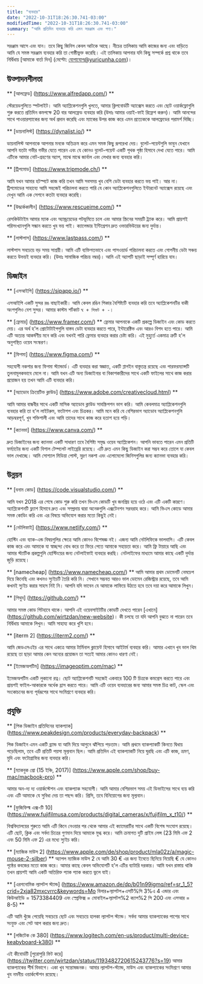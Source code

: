 ```yaml
---
title: "ব্যবহার"
date: "2022-10-31T18:26:30.741-03:00"
modifiedTime: "2022-10-31T18:26:30.741-03:00"
summary: "আমি প্রতিদিন ব্যবহার করি এমন সরঞ্জাম এবং পণ্য।"
---
```


সরঞ্জাম আসে এবং যান। তবে কিছু জিনিস কেবল আটকে আছে। নীচের তালিকায় আমি কাজের জন্য এবং বাড়িতে আমি যে সমস্ত সরঞ্জাম ব্যবহার করি তা গোষ্ঠীভুক্ত করেছি। এই তালিকায় আপনার যদি কিছু সম্পর্কে প্রশ্ন থাকে তবে নির্দ্বিধায় [আমাকে বার্তা দিন] (মেল্টো: যোগাযোগ@yuricunha.com)।

## উত্পাদনশীলতা

** [আলফ্রেড] (https://www.alfredapp.com/) **

স্টেরয়েডগুলিতে স্পটলাইট। আমি অ্যাপ্লিকেশনগুলি খুলতে, আমার ক্লিপবোর্ডটি অ্যাক্সেস করতে এবং ছোট ওয়ার্কফ্লোগুলি শুরু করতে প্রতিদিন কমপক্ষে 20 বার আলফ্রেড ব্যবহার করি (উদাঃ আমার ওয়াই-ফাই রিফ্রেশ করুন)। আমি আনন্দের সাথে পাওয়ারপ্যাকের জন্য অর্থ প্রদান করেছি এবং ম্যাকের উপর কাজ করে এমন প্রত্যেককে আলফ্রেডের পরামর্শ দিচ্ছি।

** [ডায়নালিস্ট] (https://dynalist.io/) **

ডায়নালিস্ট আপনাকে আপনার মনকে অতিক্রম করে এমন সমস্ত কিছু রূপরেখা দেয়। বুলেট-পয়েন্টগুলি ভাবুন যেখানে আপনি যতটা গভীর গভীর যেতে পারেন এবং যে কোনও বুলেট-পয়েন্ট একটি পৃথক পৃষ্ঠা হিসাবে দেখা যেতে পারে। আমি এটিকে আমার নোট-গ্রহণের অ্যাপ, মাঝে মাঝে জার্নাল এবং লেখার জন্য ব্যবহার করি।

** [ট্রিপমোড] (https://www.tripmode.ch/) **

আমি যখন আমার হটস্পটে কাজ করি তখন আমি সবসময় খুব বেশি ডেটা ব্যবহার করতে ভয় পাই। আর না। ট্রিপমোডের সাহায্যে আমি সহজেই পরিচালনা করতে পারি যে কোন অ্যাপ্লিকেশনগুলিতে ইন্টারনেট অ্যাক্সেস রয়েছে এবং দেখুন আমি এক সেশনে কতটা ব্যবহার করেছি।

** [উদ্ধার্ককালীন] (https://www.rescueime.com/) **

রেসকিউটাইম আমার ম্যাক এবং অ্যান্ড্রয়েডের পটভূমিতে চলে এবং আমার স্ক্রিনের সময়টি ট্র্যাক করে। আমি প্রায়শই পরিসংখ্যানগুলি সন্ধান করতে খুব ভয় পাই। ক্যালেন্ডার ইন্টিগ্রেশন দ্রুত ওভারভিউয়ের জন্য দুর্দান্ত।

** [লাস্টপাস] (https://www.lastpass.com/) **

লাস্টপাস সবচেয়ে বড় সময় সাশ্রয়ী। আমি এটি ব্যক্তিগতভাবে এবং পাসওয়ার্ড পরিচালনা করতে এবং গোপনীয় ডেটা সঞ্চয় করতে উভয়ই ব্যবহার করি। (উদাঃ সামাজিক পরিচয় নম্বর)। আমি এই অ্যাপটি ছাড়াই সম্পূর্ণ হারিয়ে যাব।

## ডিজাইন

** [এসআইপি] (https://sipapp.io/) **

এসআইপি একটি সুন্দর রঙ বাছাইকারী। আমি কেবল রঙিন পিকার বৈশিষ্ট্যটি ব্যবহার করি তবে অ্যাপ্লিকেশনটির বাকী অংশগুলিও বেশ সুন্দর। আমার কাস্টম শর্টকাট `⌥ + শিফট + -`।

** [ফ্রেমার] (https://www.framer.com/) **
ফ্রেমার আপনাকে একটি প্রকল্পে ডিজাইন এবং কোড করতে দেয়। এর অর্থ হ'ল প্রোটোটাইপগুলি বাস্তব ডেটা ব্যবহার করতে পারে, ইন্টারেক্টিভ এবং আরও বিশদ হতে পারে। আমি এটি অত্যন্ত আকর্ষণীয় মনে করি এবং যখনই পারি ফ্রেমার ব্যবহার করার চেষ্টা করি। এই মুহুর্তে একমাত্র ত্রুটি হ'ল অনুপস্থিত ওয়েব সংস্করণ।

** [ফিগমা] (https://www.figma.com/) **

সহযোগী নকশার জন্য ফিগমা স্ট্যান্ডার্ড। এটি ব্যবহার করা স্বজ্ঞাত, একটি প্লাগইন বাস্তুতন্ত্র রয়েছে এবং পারফরম্যান্সটি তুলনামূলকভাবে মেলে না। আমি যখন এটি অন্য ডিজাইনার বা বিকাশকারীদের সাথে একটি ফাইলের সাথে কাজ করার প্রয়োজন হয় তখন আমি এটি ব্যবহার করি।

** [অ্যাডোব ক্রিয়েটিভ ক্লাউড] (https://www.adobe.com/creativecloud.html) **

আমি আমার বান্ধবীর সাথে একটি মাসিক অ্যাডোব ক্লাউড সাবস্ক্রিপশন ভাগ করি। আমি কেবলমাত্র অ্যাপ্লিকেশনগুলি ব্যবহার করি তা হ'ল লাইটরুম, ফটোশপ এবং চিত্রকর। আমি মনে করি যে বেশিরভাগ অ্যাডোব অ্যাপ্লিকেশনগুলি আড়ম্বরপূর্ণ, খুব শক্তিশালী এবং আমি তাদের সাথে কাজ করে হতাশ হয়ে পড়ি।

** [ক্যানভা] (https://www.canva.com/) **

দ্রুত ডিজাইনের জন্য ক্যানভা একটি সাধারণ তবে বৈশিষ্ট্য সমৃদ্ধ ওয়েব অ্যাপ্লিকেশন। আপনি ভাবতে পারেন এমন প্রতিটি ফর্ম্যাটের জন্য একটি বিশাল টেম্পলেট লাইব্রেরি রয়েছে। এটি দ্রুত এমন কিছু ডিজাইন করা সম্ভব করে তোলে যা কেবল ভাল দেখাচ্ছে। আমি সোশ্যাল মিডিয়া পোস্ট, মুদ্রণ নকশা এবং এলোমেলো জিনিসগুলির জন্য ক্যানভা ব্যবহার করি।

## উন্নয়ন

** [বনাম কোড] (https://code.visualstudio.com/) **

আমি যখন 2018 এর শেষে কোড শুরু করি তখন ভিএস কোডটি খুব জনপ্রিয় হয়ে ওঠে এবং এটি একটি কারণে। অ্যাপ্লিকেশনটি ফ্ল্যাশ হিসাবে দ্রুত এবং সম্প্রদায় দ্বারা অনেকগুলি এক্সটেনশন সরবরাহ করে। আমি ভিএস কোডে আমার সমস্ত কোডিং করি এবং এর বিষয়ে অভিযোগ করার মতো কিছুই নেই।

** [নেটলিফাই] (https://www.netlify.com/) **

হোস্টিং এবং ব্যাক-এন্ড বিষয়গুলির ক্ষেত্রে আমি কোনও বিশেষজ্ঞ নই। এজন্য আমি নেটলিফিকে ভালবাসি। এটি কেবল কাজ করে এবং আমাকে যা স্বাচ্ছন্দ্য বোধ করে তা ফিরে পেতে আমাকে সহায়তা করে। আমি ফ্রি টায়ারে আছি এবং আমার স্ট্যাটিক প্রকল্পগুলি হোস্টিংয়ের জন্য নেটলাইফাই ব্যবহার করছি। নেটলাইফের মাধ্যমে আমার কাছে একটি দুর্দান্ত জুড়ি রয়েছে।

** [namecheap] (https://www.namecheap.com/) **
আমি আমার প্রথম ডোমেনটি নেমচেপ দিয়ে কিনেছি এবং কখনও স্যুইচটি তৈরি করি নি। সেখানে সম্ভবত আরও ভাল ডোমেন রেজিস্ট্রার রয়েছে, তবে আমি কখনই স্যুইচ করার সাহস নিই নি। আপনি যদি ভাবেন যে আমাকে লাফিয়ে উঠতে হবে তবে দয়া করে আমাকে লিখুন।

** [গিথুব] (https://github.com/) **

আমার সমস্ত কোড গিটহাবে থাকে। আপনি এই ওয়েবসাইটটির কোডটি দেখতে পারেন [এখানে] (https://github.com/wirtzdan/new-website)। কী চলছে তা যদি আপনি বুঝতে না পারেন তবে নির্দ্বিধায় আমাকে লিখুন। আমি সাহায্য করে খুশি হবে।

** [iterm 2] (https://iterm2.com/) **

আমি জেডএসএইচ এর সাথে একত্রে আমার টার্মিনাল ক্লায়েন্ট হিসাবে আইটার্ম ব্যবহার করি। আমার এখানে খুব ভাল থিম রয়েছে তা ছাড়া আমার কেন অন্যের প্রয়োজন তা সত্যই আমার কোনও ধারণা নেই।

** [ইমেজঅপটিম] (https://imageoptim.com/mac) **

ইমেজঅপটিম একটি লুকানো রত্ন। ছোট অ্যাপ্লিকেশনটি সহজেই একবারে 100 টি চিত্রকে কমপ্রেস করতে পারে এবং প্রায়শই ফাইল-আকারকে অর্ধেক হ্রাস করতে পারে। আমি এটি ওয়েব ব্যবহারের জন্য আমার সমস্ত চিত্র কাট, স্কেল এবং সংকোচনের জন্য পূর্বরূপের সাথে সংমিশ্রণে ব্যবহার করি।

## প্রযুক্তি

** [পিক ডিজাইন প্রতিদিনের ব্যাকপ্যাক] (https://www.peakdesign.com/products/everyday-backpack) **

পিক ডিজাইন এমন একটি ব্র্যান্ড যা আমি দিয়ে আগুনে ঝাঁপিয়ে পড়তাম। আমি প্রথমে ব্যাকপ্যাকটি কিনতে দ্বিধায় পড়েছিলাম, তবে এটি প্রতিটি পয়সা মূল্যবান ছিল। আমি প্রতিদিন এই ব্যাকপ্যাকটি নিয়ে ঘুরছি এবং এটি কাজ, ভ্রমণ, মুদি এবং ফটোগ্রাফির জন্য ব্যবহার করি।

** [ম্যাকবুক প্রো (15 ইঞ্চি, 2017)] (https://www.apple.com/shop/buy-mac/macbook-pro) **

আমার অন-দ্য দ্য ওয়ার্কস্টেশন এবং ব্যাকপ্যাক সহযোগী। আমি আমার বেশিরভাগ সময় এই ডিভাইসের সাথে ব্যয় করি এবং এটি আমাকে যে সুবিধা দেয় তা পছন্দ করি। প্রিসি, তবে বিনিয়োগের জন্য মূল্যবান।

** [ফুজিফিল্ম এক্স-টি 10] (https://www.fujifilmusa.com/products/digital_cameras/x/fujifilm_x_t10/) **

বিশ্ববিদ্যালয়ের শুরুতে আমি এটি কিনে নেওয়ার পর থেকে আমার এই ক্যামেরাটির সাথে একটি বিশেষ সংযোগ রয়েছে। এটি ছোট, ক্লিক এবং সর্বদা চিত্রের গুণমান দিয়ে আমাকে মুগ্ধ করে। আমি ক্রমাগত দুটি প্রাইম লেন্স (23 মিমি এফ 2 এবং 50 মিমি এফ 2) এর মধ্যে স্যুইচ করি।

** [ম্যাজিক মাউস 2] (https://www.apple.com/de/shop/product/mla02z/a/magic-mouse-2-silber) **
অ্যাপল ম্যাজিক মাউস 2 যে আমি 30 € এর জন্য ইবেতে ছিনিয়ে নিয়েছি € যে কোনও পৃষ্ঠের কবজের মতো কাজ করে। আমার কাছে কেবল অভিযোগটি হ'ল এটির ব্যাটারি দরকার। আমি যখন রাস্তায় থাকি তখন প্রায়শই আমি একটি অতিরিক্ত প্যাক প্যাক করতে ভুলে যাই।

** [এরগনোমিক ল্যাপটপ স্ট্যান্ড] (https://www.amazon.de/dp/b01n99igmq/ref=sr_1_5?crid=2xja82mxcvrrc&keywords=Mo বিলার+ল্যাপটপ+এসটি%সি 3%এ 4 এন্ডার এবং কিউআইডি = 1573384409 এবং স্প্রেফিক্স = মোবাইল+ল্যাপটপ%2 ক্যাপ%2 সি 200 এবং এসআর = 8-5) **

এটি আমি খুঁজে পেয়েছি সবচেয়ে ছোট এবং সবচেয়ে হালকা ল্যাপটপ স্ট্যান্ড। সর্বদা আমার ব্যাকপ্যাকের পাশের সাথে সংযুক্ত এবং সেট আপ করার জন্য দ্রুত।

** [লজিটেক কে 380] (https://www.logitech.com/en-us/product/multi-device-keabyboard-k380) **

এই কীবোর্ডটি [পুরোপুরি ফিট করে] (https://twitter.com/wirtzdan/status/1193482720615243776?s=19) আমার ব্যাকপ্যাকের শীর্ষ বিভাগে। একা খুব সন্তোষজনক। আমার ল্যাপটপ-স্ট্যান্ড, মাউস এবং ব্যাকপ্যাকের সংমিশ্রণে আমার খুব নমনীয় ওয়ার্কস্টেশন রয়েছে।